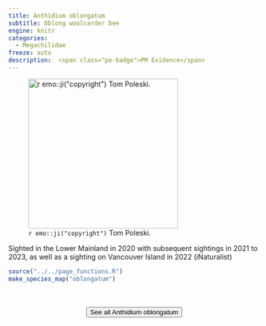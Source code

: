 ```yaml
---
title: Anthidium oblongatum
subtitle: Oblong woolcarder bee
engine: knitr
categories:
  - Megachilidae
freeze: auto
description:  <span class="pe-badge">PM Evidence</span>
---
```

![`r emo::ji("copyright")` Tom Poleski.](https://inaturalist-open-data.s3.amazonaws.com/photos/296848066/large.jpeg){height=300}

Sighted in the Lower Mainland in 2020 with subsequent sightings in 2021 to 2023, as well as a sighting on Vancouver Island in 2022 (iNaturalist)



```r
source("../../page_functions.R")
make_species_map("oblongatum")
```
<br><br>
<center>


<a href="https://inaturalist.ca/observations?place_id=7085&quality_grade=research&subview=map&taxon_id=125792"><button type="button" class="btn btn-secondary">See all Anthidium oblongatum <i class="fa-solid fa-arrow-up-right-from-square"></i> </button></a>
</center>
